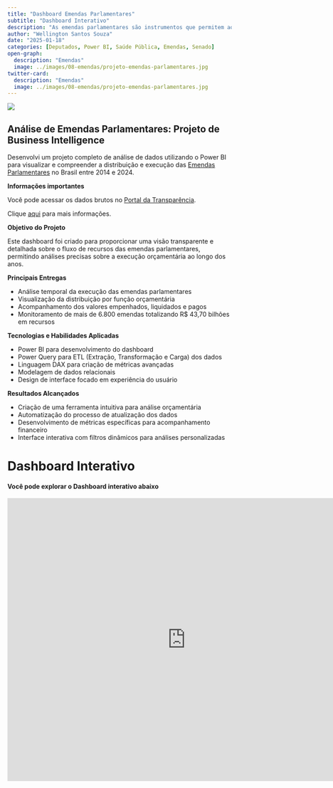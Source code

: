 ```yaml
---
title: "Dashboard Emendas Parlamentares"
subtitle: "Dashboard Interativo"
description: "As emendas parlamentares são instrumentos que permitem ao Congresso Nacional participar da elaboração e execução do orçamento anual federal. Por meio delas, deputados e senadores podem influenciar a alocação dos recursos públicos, direcionando verbas para projetos e obras em suas bases eleitorais."
author: "Wellington Santos Souza"
date: "2025-01-18"
categories: [Deputados, Power BI, Saúde Pública, Emendas, Senado]
open-graph:
  description: "Emendas"
  image: ../images/08-emendas/projeto-emendas-parlamentares.jpg
twitter-card:
  description: "Emendas"
  image: ../images/08-emendas/projeto-emendas-parlamentares.jpg
---
```

![](../images/08-emendas/projeto-emendas-parlamentares.jpg)

## Análise de Emendas Parlamentares: Projeto de Business Intelligence

Desenvolvi um projeto completo de análise de dados utilizando o Power BI para visualizar e compreender a distribuição e execução das [Emendas Parlamentares](https://app.powerbi.com/view?r=eyJrIjoiMGI4OTUwY2EtMTNmYS00Yzc1LTkzN2MtMjdjOGVkZDMwMDAzIiwidCI6ImVkYzRiYTQ1LTQ3NDItNDNhMy04MTYzLWY3MTY1MDFmMzZkNyJ9) no Brasil entre 2014 e 2024. 

**Informações importantes**

Você pode acessar os dados brutos no [Portal da Transparência](https://portaldatransparencia.gov.br/download-de-dados/emendas-parlamentares). 

Clique [aqui](https://portaldatransparencia.gov.br/entenda-a-gestao-publica/emendas-parlamentares) para mais informações.

**Objetivo do Projeto**

Este dashboard foi criado para proporcionar uma visão transparente e detalhada sobre o fluxo de recursos das emendas parlamentares, permitindo análises precisas sobre a execução orçamentária ao longo dos anos.

**Principais Entregas**

- Análise temporal da execução das emendas parlamentares
- Visualização da distribuição por função orçamentária
- Acompanhamento dos valores empenhados, liquidados e pagos
- Monitoramento de mais de 6.800 emendas totalizando R$ 43,70 bilhões em recursos

**Tecnologias e Habilidades Aplicadas**

- Power BI para desenvolvimento do dashboard
- Power Query para ETL (Extração, Transformação e Carga) dos dados
- Linguagem DAX para criação de métricas avançadas
- Modelagem de dados relacionais
- Design de interface focado em experiência do usuário

**Resultados Alcançados**

- Criação de uma ferramenta intuitiva para análise orçamentária
- Automatização do processo de atualização dos dados
- Desenvolvimento de métricas específicas para acompanhamento financeiro
- Interface interativa com filtros dinâmicos para análises personalizadas

# Dashboard Interativo

#### Você pode explorar o Dashboard interativo abaixo


<iframe title="projeto-emendas-parlamentares" width="800" height="636" src="https://app.powerbi.com/view?r=eyJrIjoiMGI4OTUwY2EtMTNmYS00Yzc1LTkzN2MtMjdjOGVkZDMwMDAzIiwidCI6ImVkYzRiYTQ1LTQ3NDItNDNhMy04MTYzLWY3MTY1MDFmMzZkNyJ9" frameborder="0" allowFullScreen="true"></iframe>